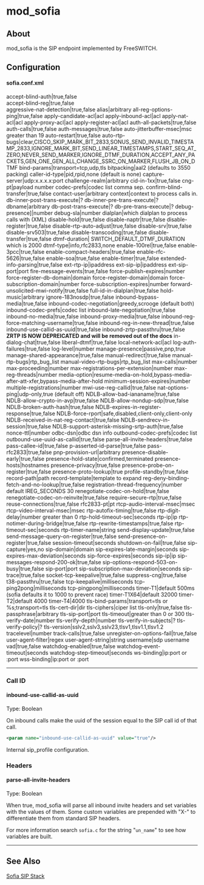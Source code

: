 
# mod_sofia 

 

## About

mod\_sofia is the SIP endpoint implemented by FreeSWITCH.

## Configuration

#### sofia.conf.xml

accept-blind-auth|true,false  
accept-blind-reg|true,false  
aggressive-nat-detection|true,false
alias|arbitrary
all-reg-options-ping|true,false
apply-candidate-acl|acl
apply-inbound-acl|acl
apply-nat-acl|acl
apply-proxy-acl|acl
apply-register-acl|acl
auth-all-packets|true,false
auth-calls|true,false
auth-messages|true,false
auto-jitterbuffer-msec|msc greater than 19
auto-restart|true,false
auto-rtp-bugs|clear,CISCO_SKIP_MARK_BIT_2833,SONUS_SEND_INVALID_TIMESTAMP_2833,IGNORE_MARK_BIT,SEND_LINEAR_TIMESTAMPS,START_SEQ_AT_ZERO,NEVER_SEND_MARKER,IGNORE_DTMF_DURATION,ACCEPT_ANY_PACKETS,GEN_ONE_GEN_ALL,CHANGE_SSRC_ON_MARKER,FLUSH_JB_ON_DTMF
bind-params|transport=tcp,udp,tls
bitpacking|aal2 (defaults to 3550 packing)
caller-id-type|pid,rpid,none (default is none)
capture-server|udp:x.x.x.x:port
challenge-realm|arbitrary
cid-in-1xx|true,false
cng-pt|payload number
codec-prefs|codec list comma sep.
confirm-blind-transfer|true,false
contact-user|arbitrary
context|context to process calls in.
db-inner-post-trans-execute|?
db-inner-pre-trans-execute|?
dbname|arbitrary
db-post-trans-execute|?
db-pre-trans-execute|?
debug-presence]|number
debug-sla|number
dialplan|which dialplan to process calls with (XML)
disable-hold|true,false
disable-naptr|true,false
disable-register|true,false
disable-rtp-auto-adjust|true,false
disable-srv|true,false
disable-srv503|true,false
disable-transcoding|true,false
disable-transfer|true,false
dtmf-duration| SWITCH_DEFAULT_DTMF_DURATION which is 2000
dtmf-type|info,rfc2833,none
enable-100rel|true,false
enable-3pcc|true,false
enable-compact-headers|true,false
enable-rfc-5626|true,false
enable-soa|true,false
enable-timer|true,false
extended-info-parsing|true,false
ext-rtp-ip|ipaddress
ext-sip-ip|ipaddress
ext-sip-port|port
fire-message-events|true,false
force-publish-expires|number
force-register-db-domain|domain
force-register-domain|domain
force-subscription-domain|number
force-subscription-expires|number
forward-unsolicited-mwi-notify|true,false
full-id-in-dialplan|true,false
hold-music|arbitrary
ignore-183nosdp|true,false
inbound-bypass-media|true,false
inbound-codec-negotiation|greedy,scrooge (default both)
inbound-codec-prefs|codec list
inbound-late-negotiation|true,false
inbound-no-media|true,false
inbound-proxy-media|true,false
inbound-reg-force-matching-username|true,false
inbound-reg-in-new-thread|true,false
inbound-use-callid-as-uuid|true,false
inbound-zrtp-passthru|true,false **ZRTP IS NOW DEPREICATED and will be removed out of the docs**
in-dialog-chat|true,false
liberal-dtmf|true,false
local-network-acl|acl
log-auth-failures|true,false
log-level|number
manage-presence|passive,pnp,true
manage-shared-appearance|true,false
manual-redirect|true,false
manual-rtp-bugs|rtp_bug_list
manual-video-rtp-bugs|rtp_bug_list
max-calls|number
max-proceeding|number
max-registrations-per-extension|number
max-reg-threads|number
media-option|resume-media-on-hold,bypass-media-after-att-xfer,bypass-media-after-hold
minimum-session-expires|number
multiple-registrations|number
mwi-use-reg-callid|true,false
nat-options-ping|udp-only,true (default off)
NDLB-allow-bad-iananame|true,false
NDLB-allow-crypto-in-avp|true,false
NDLB-allow-nondup-sdp|true,false
NDLB-broken-auth-hash|true,false
NDLB-expires-in-register-response|true,false
NDLB-force-rport|safe,disabled,client-only,client-only
NDLB-received-in-nat-reg-contact|true,false
NDLB-sendrecv-in-session|true,false
NDLB-support-asterisk-missing-srtp-auth|true,false
nonce-ttl|number
odbc-dsn|odbc dsn info
outbound-codec-prefs|codec list
outbound-use-uuid-as-callid|true,false
parse-all-invite-headers|true,false
pass-callee-id|true,false
p-asserted-id-parse|true,false
pass-rfc2833|true,false
pnp-provision-url|arbitrary
presence-disable-early|true,false
presence-hold-state|confirmed,terminated
presence-hosts|hostnames
presence-privacy|true,false
presence-probe-on-register|true,false
presence-proto-lookup|true
profile-standby|true,false
record-path|path
record-template|template to expand
reg-deny-binding-fetch-and-no-lookup|true,false
registration-thread-frequency|number default IREG_SECONDS 30
renegotiate-codec-on-hold|true,false
renegotiate-codec-on-reinvite|true,false
require-secure-rtp|true,false
reuse-connections|true,false
rfc2833-pt|pt
rtcp-audio-interval-msec|msec
rtcp-video-interval-msec|msec
rtp-autofix-timing|true,false
rtp-digit-delay|number greater than 0
rtp-hold-timeout-sec|seconds
rtp-ip|ip
rtp-notimer-during-bridge|true,false
rtp-rewrite-timestamps|true,false
rtp-timeout-sec|seconds
rtp-timer-name|string
send-display-update|true,false
send-message-query-on-register|true,false
send-presence-on-register|true,false
session-timeout|seconds
shutdown-on-fail|true,false
sip-capture|yes,no
sip-domain|domain
sip-expires-late-margin|seconds
sip-expires-max-deviation|seconds
sip-force-expires|seconds
sip-ip|ip
sip-messages-respond-200-ok|true,false
sip-options-respond-503-on-busy|true,false
sip-port|port
sip-subscription-max-deviation|seconds
sip-trace|true,false
socket-tcp-keepalive|true,false
suppress-cng|true,false
t38-passthru|true,false
tcp-keepalive|milliseconds
tcp-ping2pong|milliseconds
tcp-pingpong|milliseconds
timer-T1|default 500ms (sofia defaults it to 1000 to prevent race)
timer-T1X64|default 32000
timer-T2|default 4000
timer-T4|4000
tls-bind-params|transport=tls or %s;transport=tls
tls-cert-dir|dir
tls-ciphers|ciper list
tls-only|true,false
tls-passphrase|arbitrary
tls-sip-port|port
tls-timeout|greater than 0 or 300
tls-verify-date|number
tls-verify-depth|number
tls-verify-in-subjects|?
tls-verify-policy|?
tls-version|sslv2,sslv3,sslv23,tlsv1,tlsv1.1,tlsv1.2
tracelevel|number
track-calls|true,false 
unregister-on-options-fail|true,false 
user-agent-filter|regex
user-agent-string|string
username|sdp username
vad|true,false 
watchdog-enabled|true,false 
watchdog-event-timeout|seconds
watchdog-step-timeout|seconds
ws-binding|ip:port or :port
wss-binding|ip:port or :port

  
---

  
### Call ID

#### inbound-use-callid-as-uuid

Type: Boolean

On inbound calls make the uuid of the session equal to the SIP call id of that call.

```xml
<param name="inbound-use-callid-as-uuid" value="true"/>
```

Internal sip\_profile configuration.

### Headers

#### parse-all-invite-headers

Type: Boolean

When true, mod\_sofia will parse all inbound invite headers and set variables with the values of them. Some custom variables are prepended with "X-" to differentiate them from standard SIP headers.

For more information search `sofia.c` for the string "`un_name`" to see how variables are built.
  
  
---

  
## See Also

[Sofia SIP Stack](../Configuration/Sofia-SIP-Stack/index.mdx#faq)

  


